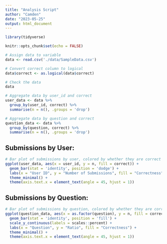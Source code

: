 ```yaml
---
title: "Analysis Script"
author: "Camden"
date: "2023-05-25"
output: html_document
---
```


```r

library(tidyverse)

knitr::opts_chunk$set(echo = FALSE)
```

```r
# Assign data to variable
data <- read.csv('./data/SampleData.csv')

# Convert correct column to logical
data$correct <- as.logical(data$correct)

# Check the data
data
```

``` r
# Aggregate data by user_id and correct
user_data <- data %>%
  group_by(user_id, correct) %>%
  summarise(n = n(), .groups = 'drop')

# Aggregate data by question and correct
question_data <- data %>%
  group_by(question, correct) %>%
  summarise(n = n(), .groups = 'drop')
```

## Submissions by User:

``` r
# Bar plot of submissions by user, colored by whether they are correct or not
ggplot(user_data, aes(x = user_id, y = n, fill = correct)) +
  geom_bar(stat = 'identity', position = 'dodge') +
  labs(x = "User ID", y = "Number of Submissions", fill = "Correctness") +
  theme_minimal() +
  theme(axis.text.x = element_text(angle = 45, hjust = 1))
```

## Submissions by Question:

``` r
# Bar plot of submissions by question, colored by whether they are correct or not
ggplot(question_data, aes(x = as.factor(question), y = n, fill = correct)) +
  geom_bar(stat = 'identity', position = 'fill') +
  scale_y_continuous(labels = scales::percent) +
  labs(x = "Question", y = "Ratio", fill = "Correctness") +
  theme_minimal() +
  theme(axis.text.x = element_text(angle = 45, hjust = 1))

```